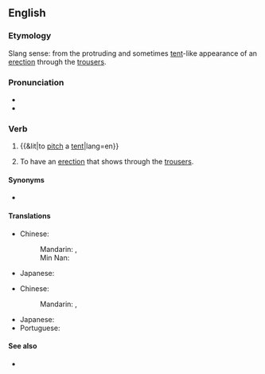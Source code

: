 ==English==

===Etymology===
Slang sense: from the protruding and sometimes [[tent]]-like appearance of an [[erection]] through the [[trousers]].

===Pronunciation===
* {{IPA|/ˌpɪtʃəˈtɛnt/|lang=en}}
* {{audio|En-au-pitch a tent.ogg|Audio (AU)|lang=en}}

===Verb===
{{en-verb|pitches a tent|pitching a tent|pitched a tent}}

# {{&lit|to [[pitch]] a [[tent]]|lang=en}}
# {{lb|en|slang}} To have an [[erection]] that shows through the [[trousers]].

====Synonyms====
* {{l|en|pitch the tent}}

====Translations====
{{trans-top|to set up a tent}}
* Chinese:
*: Mandarin: {{t|cmn|搭帳篷}}, {{t|cmn|搭帐篷|tr=dā zhàngpéng}}
*: Min Nan: {{t|nan|搭帳棚|tr=tah tiùⁿ-pêⁿ}}
{{trans-mid}}
* Japanese: {{t|ja|テントを張る|tr=tento o haru}}
{{trans-bottom}}

{{trans-top|to have an erection that shows through the clothing}}
* Chinese:
*: Mandarin: {{t|cmn|搭帳篷}}, {{t|cmn|搭帐篷|tr=dā zhàngpéng}}
{{trans-mid}}
* Japanese: {{t|ja|テントを張る|tr=tento o haru}}
* Portuguese: {{t|pt|armar a barraca}}
{{trans-bottom}}

====See also====
* {{l|en|is that a gun in your pocket or are you just pleased to see me}}
